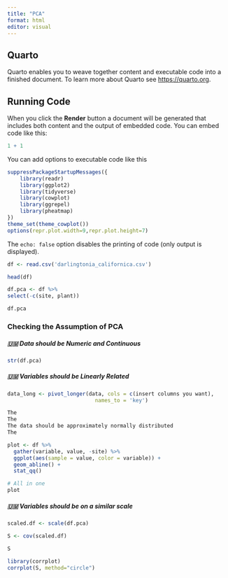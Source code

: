 ```yaml
---
title: "PCA"
format: html
editor: visual
---
```


## Quarto

Quarto enables you to weave together content and executable code into a finished document. To learn more about Quarto see <https://quarto.org>.

## Running Code

When you click the **Render** button a document will be generated that includes both content and the output of embedded code. You can embed code like this:

```r
1 + 1
```

You can add options to executable code like this

```r
suppressPackageStartupMessages({
    library(readr)
    library(ggplot2)
    library(tidyverse)
    library(cowplot)
    library(ggrepel)
    library(pheatmap)
})
theme_set(theme_cowplot())
options(repr.plot.width=9,repr.plot.height=7)
```

The `echo: false` option disables the printing of code (only output is displayed).

```r
df <- read.csv('darlingtonia_californica.csv')
```

```r
head(df)
```

```r
df.pca <- df %>%
select(-c(site, plant))
```

```r
df.pca
```

### Checking the Assumption of PCA

##### 🇺🇲 Data should be Numeric and Continuous

```r
str(df.pca)
```

##### 🇺🇲 Variables should be Linearly Related

```r
data_long <- pivot_longer(data, cols = c(insert columns you want),
                            names_to = 'key')
```

```r

The 
The 
The data should be approximately normally distributed
The 
```

```r
plot <- df %>% 
  gather(variable, value, -site) %>% 
  ggplot(aes(sample = value, color = variable)) +
  geom_abline() +
  stat_qq() 

# All in one
plot
```

#####  🇺🇲 Variables should be on a similar scale

```r
scaled.df <- scale(df.pca)
```

```r
S <- cov(scaled.df)
```

```r
S
```

```r
library(corrplot)
corrplot(S, method="circle")
```

```r

```
